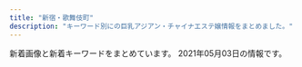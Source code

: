 ```yaml
---
title: "新宿・歌舞伎町"
description: "キーワード別にの巨乳アジアン・チャイナエステ嬢情報をまとめました。"
---
```


新着画像と新着キーワードをまとめています。
2021年05月03日の情報です。

<DmmAffiliateIns />
<KeywordTable
  shops={
    [
    {
        "url": "http://fairy-girl.work/",
        "keywords": {},
        "name": "Fairy Girl",
        "img_links": [
            "http://fairy-girl.work/img/yuki1.jpg",
            "http://fairy-girl.work/img/yuyu1.jpg",
            "http://fairy-girl.work/images/5.jpg",
            "http://fairy-girl.work/images/mobile.jpg",
            "http://fairy-girl.work/img/kana1.jpg",
            "http://fairy-girl.work/images/sys5.jpg",
            "http://fairy-girl.work/images/line.png",
            "http://fairy-girl.work/images/sys4.jpg",
            "http://fairy-girl.work/images/9.jpg",
            "http://fairy-girl.work/img/misa1.jpg",
            "http://fairy-girl.work/images/tr.jpg",
            "http://fairy-girl.work/images/bana0404_4.png",
            "http://fairy-girl.work/img/kiki2.jpg",
            "http://fairy-girl.work/images/3.jpg",
            "http://fairy-girl.work/img/eri2.jpg",
            "http://fairy-girl.work/staff/eri.jpg",
            "http://fairy-girl.work/images/news.jpg",
            "http://fairy-girl.work/images/6.jpg",
            "http://fairy-girl.work/staff/yuki.jpg",
            "http://fairy-girl.work/img/kiki1.jpg",
            "http://fairy-girl.work/images/8.jpg",
            "http://fairy-girl.work/images/11.jpg",
            "http://fairy-girl.work/staff/misa.jpg",
            "http://fairy-girl.work/staff/kana.jpg",
            "http://fairy-girl.work/staff/kiki.jpg",
            "http://fairy-girl.work/images/7.jpg",
            "http://fairy-girl.work/staff/yuyu.jpg",
            "http://fairy-girl.work/img/hitomi1.jpg",
            "http://fairy-girl.work/img/rina1.jpg",
            "http://fairy-girl.work/staff/rina.jpg",
            "http://fairy-girl.work/img/eri1.jpg",
            "http://fairy-girl.work/images/sys1.jpg",
            "http://fairy-girl.work/images/1.jpg",
            "http://fairy-girl.work/images/12.jpg",
            "http://fairy-girl.work/staff/rara.jpg",
            "http://fairy-girl.work/img/rara1.jpg",
            "http://fairy-girl.work/images/interior_t.jpg",
            "http://fairy-girl.work/staff/rika.jpg",
            "http://fairy-girl.work/images/sys3.jpg",
            "http://fairy-girl.work/img/rika1.jpg",
            "http://fairy-girl.work/staff/mari.jpg",
            "http://fairy-girl.work/staff/hitomi.jpg",
            "http://fairy-girl.work/img/mari1.jpg",
            "http://fairy-girl.work/images/int2.jpg",
            "http://fairy-girl.work/images/int1.jpg",
            "http://fairy-girl.work/images/ac2.jpg",
            "http://fairy-girl.work/images/2.jpg",
            "http://fairy-girl.work/images/ac1.jpg",
            "http://fairy-girl.work/images/staff_t.jpg",
            "http://fairy-girl.work/images/sys2.jpg",
            "http://fairy-girl.work/images/10.jpg"
        ],
        "station": "JR\u65b0\u5bbf\u99c5\u897f\u53e3"
    },
    {
        "url": "https://www.hagoromo.tokyo/",
        "station": "JR\u65b0\u5bbf\u99c5\u6771\u53e3\u30fb\u6b4c\u821e\u4f0e\u753a",
        "img_links": [
            "https://static.wixstatic.com/media/1f1430_d26df1a13af049c9a7afeac5e58c5323~mv2.jpg",
            "https://static.wixstatic.com/media/1f1430_d0a7ae614e0b423886aa6d1beca9a87a~mv2.jpg",
            "https://static.wixstatic.com/media/1f1430_f4c9cbbcc36c44f1a8be8eb3138b0b46~mv2.jpg",
            "https://static.wixstatic.com/media/1f1430_5b6db55133674387b978465361d1f5af~mv2.jpg",
            "https://static.wixstatic.com/media/1f1430_e5113a1a86b8410db0438745823a2d2c~mv2.png",
            "https://static.wixstatic.com/media/1f1430_8e7ae52f03b14e31be6ff7b1038f2896~mv2.jpg",
            "https://static.wixstatic.com/media/1f1430_2511e8409a39492bab1eeffd58a5eb1f~mv2.jpg",
            "https://static.wixstatic.com/media/1f1430_04f93cdec45f4c4e8d0fa69dc26b3e38~mv2.jpg",
            "https://static.wixstatic.com/media/1f1430_704c1cfac22b4288a4aaa588c496ab40~mv2.jpg",
            "https://static.wixstatic.com/media/1f1430_d824a82ebc40424facf31978d80b293b~mv2.png",
            "https://static.wixstatic.com/media/1f1430_b6622178bf9c45a68912520b4b2de175~mv2.png",
            "https://static.wixstatic.com/media/1f1430_7ff5719c25b243d18c7fb6db890677f9~mv2.jpg",
            "https://static.wixstatic.com/media/1f1430_890ca68d29e04e7a8c96e4198a653ed3~mv2.jpg",
            "https://static.wixstatic.com/media/1f1430_27c850c6656448c68b705e2a69f8d3e0~mv2.png",
            "https://static.wixstatic.com/media/1f1430_f16ba939f42f47d688a43ba736f9d100~mv2.jpg",
            "https://static.wixstatic.com/media/1f1430_184f66b9eb914c26b47be78d54152284~mv2.jpg",
            "https://static.wixstatic.com/media/1f1430_0ea86bd4429f44fa96f0a1277a1c2d6e~mv2.jpg",
            "https://static.wixstatic.com/media/1f1430_c572ee153c0c46e096e6301fe82e2f11~mv2.jpg",
            "https://static.wixstatic.com/media/1f1430_4ef445c14af547ffb085a4c73252e22c~mv2.jpg",
            "https://static.wixstatic.com/media/1f1430_c48456140f404f1eb9a47dfd01d1d032~mv2.jpg",
            "https://static.wixstatic.com/media/1f1430_4b2c5243bdbe40858057386a16dce231~mv2.png",
            "https://static.wixstatic.com/media/1f1430_e11d2a49cf1a4130a10a3e09053a46fc~mv2.png",
            "https://static.wixstatic.com/media/1f1430_c12fa837f18643e8a167f283f823ecd9~mv2.jpg"
        ],
        "keywords": {},
        "name": "\u7fbd\u8863\uff5e\u306f\u3054\u308d\u3082\uff5e"
    },
    {
        "station": "\u897f\u6b66\u65b0\u5bbf\u99c5\u5317\u53e3",
        "keywords": {
            "88": 4,
            "C": 2,
            "89": 1,
            "86": 3,
            "F": 1,
            "D": 8,
            "87": 2,
            "90": 1
        },
        "url": "http://clear-es.net/",
        "name": "CLEAR-\u30af\u30ea\u30a2-",
        "img_links": [
            "http://clear-es.net/yamituki-n/uploads/images/juri01s.jpg",
            "http://clear-es.net/uploads/0141717ce8be90c90f41c0c8eb5c92fe.jpg",
            "http://clear-es.net/uploads/a62d7f24a5b9a4fd5aeef678eb24ef4b.jpg",
            "http://clear-es.net/uploads/09bdd5637edec4bfa3d47a7e9874640b.jpg",
            "http://clear-es.net/uploads/f426bd85a8f6a9eac87e55b2d44c4bd5.jpg",
            "http://clear-es.net/images/index_19.jpg",
            "http://clear-es.net/images/index_09.jpg",
            "http://clear-es.net/images/index_26.jpg",
            "http://clear-es.net/yamituki-n/uploads/images/rena01.jpg",
            "http://clear-es.net/images/girls_11.jpg",
            "http://clear-es.net/images/index_02.jpg",
            "http://clear-es.net/images/girls_03.jpg",
            "http://clear-es.net/yamituki-n/uploads/images/mika03s.jpg",
            "http://clear-es.net/images/index_24.jpg",
            "http://clear-es.net/images/index_06.jpg",
            "http://clear-es.net/images/index_23.jpg",
            "http://clear-es.net/yamituki-n/uploads/images/satomi2.jpg",
            "http://clear-es.net/images/index_15.jpg",
            "http://clear-es.net/uploads/cec0ed392fe00d8e3ff867c0625809e6.jpg",
            "http://clear-es.net/images/index_18.jpg",
            "http://clear-es.net/images/index_03.jpg",
            "http://clear-es.net/images/index_21.jpg",
            "http://clear-es.net/images/index_28_01.jpg",
            "http://clear-es.net/images/index_13.jpg",
            "http://clear-es.net/images/index_28.jpg",
            "http://clear-es.net/images/index_07.jpg",
            "http://clear-es.net/yamituki-n/uploads/images/yui01.jpg",
            "http://clear-es.net/images/girls_13.jpg",
            "http://clear-es.net/images/index_17.jpg",
            "http://clear-es.net/uploads/c8a6186524d872100cc89c100d1f3728.jpg",
            "http://clear-es.net/uploads/f73e8f67358edf8e94cf35d345a7af08.jpg",
            "http://clear-es.net/images/gallery_11.jpg",
            "http://clear-es.net/my_work/images/pic1.png",
            "http://clear-es.net/yamituki-n/uploads/images/mmexport1576417470781.jpg",
            "http://clear-es.net/uploads/22c8968348a9acc2dfc9ab0aecb09c27.jpg",
            "http://clear-es.net/images/index_10.jpg",
            "http://clear-es.net/images/index_11.jpg",
            "http://clear-es.net/uploads/2aa97908694153fb149943f0b8445352.jpg",
            "http://clear-es.net/images/index_27.jpg",
            "http://clear-es.net/images/index_20.jpg",
            "http://clear-es.net/yamituki-n/uploads/images/rika55ss.jpg",
            "http://clear-es.net/images/index_05.jpg",
            "http://clear-es.net/yamituki-n/uploads/images/satomi21.jpg",
            "http://clear-es.net/uploads/97eb17743f96fd7f0551aab0bedd5e6f.jpg",
            "http://clear-es.net/uploads/c1f6d0346f5cb109ac62c21a58c7deff.jpg",
            "http://clear-es.net/images/index_14.jpg",
            "http://clear-es.net/yamituki-n/uploads/images/emi3.jpg",
            "http://clear-es.net/images/service_11.jpg",
            "http://clear-es.net/images/koko_1.jpg",
            "http://clear-es.net/images/index_04.jpg",
            "http://clear-es.net/uploads/10299154955d10c3b815a5638a35a934.jpg",
            "http://clear-es.net/images/index_12.jpg",
            "http://clear-es.net/images/index_08.jpg",
            "http://clear-es.net/images/index_01.jpg",
            "http://clear-es.net/yamituki-n/uploads/images/rena02.jpg",
            "http://clear-es.net/images/index_25.jpg"
        ]
    },
    {
        "keywords": {
            "C": 8,
            "85": 4,
            "E": 8,
            "86": 4,
            "87": 8
        },
        "img_links": [
            "http://sakura-relax.net/images/cg04.jpg",
            "http://sakura-relax.net/images/cg06.jpg",
            "http://sakura-relax.net/images/qrc.png",
            "http://sakura-relax.net/images/top-img02.png",
            "http://sakura-relax.net/images/top-img01.png",
            "http://sakura-relax.net/link/menlog.jpg",
            "http://sakura-relax.net/images/cg07.jpg",
            "http://sakura-relax.net/images/cg03.jpg",
            "http://sakura-relax.net/images/tel.png",
            "http://sakura-relax.net/images/kan.jpg"
        ],
        "name": "\u697d\u697d-\u30e9\u30af\u30e9\u30af-",
        "url": "http://sakura-relax.net/",
        "station": "\u65b0\u5bbf\u4e09\u4e01\u76ee\u99c5E1\u51fa\u53e3"
    },
    {
        "img_links": [
            "http://fairy.este88.com/images/koyuki1.jpg",
            "http://fairy.este88.com/images/r02.jpg",
            "http://fairy.este88.com/images/r01.jpg",
            "http://fairy.este88.com/img/kixyoko1.jpg",
            "http://fairy.este88.com/gals/sayuri1.jpg",
            "http://fairy.este88.com/gals/risa1.jpg",
            "http://fairy.este88.com/img/mika1.jpg",
            "http://fairy.este88.com/images/r04.jpg",
            "http://fairy.este88.com/images/momo1.jpg",
            "http://fairy.este88.com/images/kixyoko1.jpg",
            "http://fairy.este88.com/gals/koko1.jpg",
            "http://fairy.este88.com/gals/nnana1.jpg",
            "http://fairy.este88.com/img/kaori1.jpg",
            "http://fairy.este88.com/img/koyuki1.jpg",
            "http://fairy.este88.com/images/ph1.jpg",
            "http://fairy.este88.com/images/kaori1.jpg",
            "http://fairy.este88.com/images/mika1.jpg",
            "http://fairy.este88.com/img/momo1.jpg"
        ],
        "station": "\u897f\u6b66\u65b0\u5bbf\u99c5\u5317\u53e3",
        "name": "fairy\u30d5\u30a7\u30a2\u30ea\u30fc",
        "keywords": {},
        "url": "http://fairy.este88.com/"
    },
    {
        "keywords": {},
        "img_links": [],
        "url": "https://gokujo.iest.info/",
        "station": "JR\u65b0\u5bbf\u99c5",
        "name": "\u65b0\u5bbf\u6975\u4e0a\u30e1\u30f3\u30ba\u30a8\u30b9\u30c6"
    },
    {
        "name": "RELAIR \uff5e\u30ea\u30ec\u30a2\uff5e",
        "url": "http://in-esthe.com/relair/",
        "keywords": {
            "C": 8
        },
        "img_links": [
            "http://in-esthe.com/relair/img/head.png",
            "http://in-esthe.com/relair/img/p-2.jpg",
            "http://in-esthe.com/relair/img/fla.png",
            "http://in-esthe.com/relair/img/p-1-1.jpg",
            "http://in-esthe.com/relair/img/english-t6.png",
            "http://in-esthe.com/relair/img/p-7.jpg",
            "http://in-esthe.com/relair/img/tel.png",
            "http://in-esthe.com/relair/img/english-t3.png",
            "http://in-esthe.com/relair/img/p-0.jpg",
            "http://in-esthe.com/relair/img/english-t2.png",
            "http://in-esthe.com/relair/img/p-1.jpg",
            "http://in-esthe.com/relair/img/p-3-1.jpg",
            "http://in-esthe.com/relair/img/english-t4.png",
            "http://in-esthe.com/relair/img/fla1.png",
            "http://in-esthe.com/relair/img/t-1.png",
            "http://in-esthe.com/relair/img/p-3.jpg",
            "http://in-esthe.com/relair/img/card-english.png",
            "http://in-esthe.com/relair/img/english-t1.png",
            "http://in-esthe.com/relair/img/p-9.jpg",
            "http://in-esthe.com/relair/img/t-2.png",
            "http://in-esthe.com/relair/img/newstback.png",
            "http://in-esthe.com/relair/img/t-3.png",
            "http://in-esthe.com/relair/img/fla2.png",
            "http://in-esthe.com/relair/img/english-t5.png",
            "http://in-esthe.com/relair/img/botton.png",
            "http://in-esthe.com/relair/img/re.png",
            "http://in-esthe.com/relair/img/twitter.png",
            "http://in-esthe.com/relair/img/s-1.jpg",
            "http://in-esthe.com/relair/img/kanban4.jpg",
            "http://in-esthe.com/relair/img/p-8.jpg"
        ],
        "station": "\u65b0\u5bbf\u897f\u53e3\u99c5D5\u51fa\u53e3"
    },
    {
        "station": "JR\u65b0\u5bbf\u99c5\u5357\u53e3",
        "keywords": {
            "C": 20,
            "D": 8,
            "83": 8,
            "85": 8
        },
        "img_links": [
            "https://lailai.tyo.cm/photos/sites/58/2021/04/2021040805111369.jpg",
            "https://lailai.tyo.cm/photos/sites/58/2021/04/2021040805111148.jpg",
            "https://lailai.tyo.cm/images/sp_top.jpg",
            "https://lailai.tyo.cm/photos/sites/58/2021/04/2021040805110930.jpg",
            "https://lailai.tyo.cm/photos/sites/58/2021/04/2021040805111044.jpg"
        ],
        "name": "\u3089\u3044\u3089\u3044",
        "url": "https://lailai.tyo.cm/"
    },
    {
        "img_links": [
            "http://aes-aroma.com/img/ttl_mobile.png",
            "http://aes-aroma.com/staff/koko/01.jpg",
            "http://aes-aroma.com/staff/kaori/01.jpg",
            "http://aes-aroma.com/staff/miki/01.jpg",
            "http://aes-aroma.com/staff/yoko/02.jpg",
            "http://aes-aroma.com/img/ttl_rec.png",
            "http://aes-aroma.com/staff/megumi/01.jpg",
            "http://aes-aroma.com/staff/nana/01.jpg",
            "http://aes-aroma.com/staff/yoko/01.jpg",
            "http://aes-aroma.com/i/files/homeimg.jpg",
            "http://aes-aroma.com/staff/yuri/01.jpg",
            "http://aes-aroma.com/img/ttl_pickup.png",
            "http://aes-aroma.com/img/ttl_tnew.png",
            "http://aes-aroma.com/pic/head.png",
            "http://aes-aroma.com/img/ttl_staff.png",
            "http://aes-aroma.com/staff/ai/01.jpg",
            "http://aes-aroma.com/staff/mimi/01.jpg"
        ],
        "station": "JR\u65b0\u5bbf\u99c5\u5357\u53e3",
        "keywords": {
            "C": 18
        },
        "name": "\u7652\u3057\u306e\u5bbf",
        "url": "http://aes-aroma.com/"
    },
    {
        "img_links": [
            "https://mens-esthe.xyz/images/clear.png",
            "https://mens-esthe.xyz/room/room-l8.jpg",
            "https://mens-esthe.xyz/room/room-l6.jpg",
            "https://mens-esthe.xyz/staff/kana-l1.jpg",
            "https://mens-esthe.xyz/footer/footer-line.png",
            "https://mens-esthe.xyz/staff/yuuka-s1.jpg",
            "https://mens-esthe.xyz/staff/moe-s1.jpg",
            "https://mens-esthe.xyz/images/esthe1.jpg",
            "https://mens-esthe.xyz/staff/eri-s2.jpg",
            "https://mens-esthe.xyz/icon/twitter.png",
            "https://mens-esthe.xyz/room/room-l7.jpg",
            "https://mens-esthe.xyz/footer/footer-tel.png",
            "https://mens-esthe.xyz/images/esthe4.jpg",
            "https://mens-esthe.xyz/room/room-l1.jpg",
            "https://mens-esthe.xyz/icon/yelp.png",
            "https://mens-esthe.xyz/icon/line.png",
            "https://mens-esthe.xyz/room/room-l5.jpg",
            "https://mens-esthe.xyz/images/qrcode.png",
            "https://mens-esthe.xyz/images/header3.png",
            "https://mens-esthe.xyz/staff/eri-l1.jpg",
            "https://mens-esthe.xyz/staff/kana-l2.jpg",
            "https://mens-esthe.xyz/staff/yuuka-s2.jpg",
            "https://mens-esthe.xyz/images/main-sp.jpg",
            "https://mens-esthe.xyz/staff/moe-l1.jpg",
            "https://mens-esthe.xyz/images/main1.jpg",
            "https://mens-esthe.xyz/staff/yuuka-l2.jpg",
            "https://mens-esthe.xyz/room/room-l2.jpg",
            "https://mens-esthe.xyz/room/room-l3.jpg",
            "https://mens-esthe.xyz/staff/kana-s2.jpg",
            "https://mens-esthe.xyz/icon/facebook.png",
            "https://mens-esthe.xyz/staff/eri-l2.jpg",
            "https://mens-esthe.xyz/images/esthe2.jpg",
            "https://mens-esthe.xyz/room/room-l4.jpg",
            "https://mens-esthe.xyz/staff/kana-s1.jpg",
            "https://mens-esthe.xyz/footer/footer-staff.png",
            "https://mens-esthe.xyz/staff/yuuka-l1.jpg",
            "https://mens-esthe.xyz/images/esthe3.jpg",
            "https://mens-esthe.xyz/staff/eri-s1.jpg"
        ],
        "url": "https://mens-esthe.xyz/",
        "name": "\u30b8\u30e5\u30ea\u30a2\u30f3",
        "station": "JR\u65b0\u5bbf\u99c5\u6771\u5357\u53e3",
        "keywords": {
            "84": 5,
            "95": 5,
            "D": 10,
            "86": 10,
            "F": 5
        }
    },
    {
        "name": "KOYUKI",
        "url": "http://hi-msg.com/koyuki/",
        "keywords": {
            "C": 8
        },
        "img_links": [
            "http://hi-msg.com/koyuki/img/kanban4s.jpg",
            "http://hi-msg.com/koyuki/img/kanban4.jpg",
            "http://hi-msg.com/koyuki/img/english-t2.png",
            "http://hi-msg.com/koyuki/img/p-7-1.jpg",
            "http://hi-msg.com/koyuki/img/p-2.jpg",
            "http://hi-msg.com/koyuki/img/newstback.png",
            "http://hi-msg.com/koyuki/img/p-2-1.jpg",
            "http://hi-msg.com/koyuki/img/p-5.jpg",
            "http://hi-msg.com/koyuki/img/t-1.png",
            "http://hi-msg.com/koyuki/img/english-t5.png",
            "http://hi-msg.com/koyuki/img/english-t1.png",
            "http://hi-msg.com/koyuki/img/head.png",
            "http://hi-msg.com/koyuki/img/t-2.png",
            "http://hi-msg.com/koyuki/img/p-3-1.jpg",
            "http://hi-msg.com/koyuki/img/p-3.jpg",
            "http://hi-msg.com/koyuki/img/english-t4.png",
            "http://hi-msg.com/koyuki/img/p-11.jpg",
            "http://hi-msg.com/koyuki/img/p-4-1.jpg",
            "http://hi-msg.com/koyuki/img/tel.png",
            "http://hi-msg.com/koyuki/img/english-t3.png",
            "http://hi-msg.com/koyuki/img/re.png",
            "http://hi-msg.com/koyuki/img/p-6-1.jpg",
            "http://hi-msg.com/koyuki/img/p-8.jpg",
            "http://hi-msg.com/koyuki/img/p-0.jpg",
            "http://hi-msg.com/koyuki/img/p-4.jpg",
            "http://hi-msg.com/koyuki/img/p-6.jpg",
            "http://hi-msg.com/koyuki/img/t-3.png",
            "http://hi-msg.com/koyuki/img/card-english.png",
            "http://hi-msg.com/koyuki/img/p-10.jpg",
            "http://hi-msg.com/koyuki/img/p-1.jpg",
            "http://hi-msg.com/koyuki/img/botton.png",
            "http://hi-msg.com/koyuki/img/p-7.jpg",
            "http://hi-msg.com/koyuki/img/card.png",
            "http://hi-msg.com/koyuki/img/tit.png",
            "http://hi-msg.com/koyuki/img/p-9.jpg",
            "http://hi-msg.com/koyuki/img/p-8-1.jpg",
            "http://hi-msg.com/koyuki/img/english-t6.png"
        ],
        "station": "JR\u65b0\u5bbf\u99c5\u6771\u53e3"
    },
    {
        "keywords": {
            "D": 4,
            "E": 8,
            "86": 14,
            "87": 2
        },
        "url": "http://sweety-est.tokyo/",
        "img_links": [
            "http://sweety-est.tokyo/images/r6.jpg",
            "http://sweety-est.tokyo/images/a4.jpg",
            "http://sweety-est.tokyo/images/cg011.jpg",
            "http://sweety-est.tokyo/images/a2.jpg",
            "http://sweety-est.tokyo/link/menlog.jpg",
            "http://sweety-est.tokyo/images/cg08.jpg",
            "http://sweety-est.tokyo/images/tit-sub4.jpg",
            "http://sweety-est.tokyo/images/slider-img001.jpg",
            "http://sweety-est.tokyo/images/a6.jpg",
            "http://sweety-est.tokyo/images/qr.jpg",
            "http://sweety-est.tokyo/images/a5.jpg",
            "http://sweety-est.tokyo/images/cg04.jpg",
            "http://sweety-est.tokyo/images/r1.jpg",
            "http://sweety-est.tokyo/images/slider-img002.jpg",
            "http://sweety-est.tokyo/images/tit-sub1.jpg",
            "http://sweety-est.tokyo/images/a3.jpg",
            "http://sweety-est.tokyo/images/a7.jpg",
            "http://sweety-est.tokyo/images/tit-sub6.jpg",
            "http://sweety-est.tokyo/images/slider-img003.jpg",
            "http://sweety-est.tokyo/images/a8.jpg",
            "http://sweety-est.tokyo/images/a1.jpg",
            "http://sweety-est.tokyo/images/tit-sub5.jpg",
            "http://sweety-est.tokyo/images/kan1.jpg",
            "http://sweety-est.tokyo/images/r2.jpg",
            "http://sweety-est.tokyo/images/r4.jpg",
            "http://sweety-est.tokyo/images/b-tel.png",
            "http://sweety-est.tokyo/images/cg07.jpg",
            "http://sweety-est.tokyo/images/cg05.jpg",
            "http://sweety-est.tokyo/images/tit-sub2.jpg",
            "http://sweety-est.tokyo/images/tit-sub3.jpg",
            "http://sweety-est.tokyo/images/b-online.png",
            "http://sweety-est.tokyo/images/kan.jpg",
            "http://sweety-est.tokyo/images/sys.jpg",
            "http://sweety-est.tokyo/images/cg03.jpg",
            "http://sweety-est.tokyo/images/cg01.jpg",
            "http://sweety-est.tokyo/images/m2.jpg",
            "http://sweety-est.tokyo/images/r3.jpg",
            "http://sweety-est.tokyo/images/m3.jpg",
            "http://sweety-est.tokyo/images/cg06.jpg",
            "http://sweety-est.tokyo/images/cg02.jpg",
            "http://sweety-est.tokyo/images/r5.jpg",
            "http://sweety-est.tokyo/images/m4.jpg",
            "http://sweety-est.tokyo/images/m1.jpg"
        ],
        "name": "sweet-\u30b9\u30a6\u30a3\u30fc\u30c8-",
        "station": "JR\u65b0\u5bbf\u99c5\u897f\u53e3"
    },
    {
        "img_links": [
            "http://yurali.oks.bz/images/room2.jpg",
            "http://yurali.oks.bz/images/top.jpg",
            "http://yurali.oks.bz/images/content.jpg",
            "http://yurali.oks.bz/images/s4.jpg",
            "http://yurali.oks.bz/images/right.jpg",
            "http://yurali.oks.bz/images/room4.jpg",
            "http://yurali.oks.bz/images/kanban.jpg",
            "http://yurali.oks.bz/images/acc2.jpg",
            "http://yurali.oks.bz/photos/sites/48/2020/06/2020063002493351.jpg",
            "http://yurali.oks.bz/images/room3.jpg",
            "http://yurali.oks.bz/images/acc4.jpg",
            "http://yurali.oks.bz/photos/sites/48/2021/03/2021033110254811.jpg",
            "http://yurali.oks.bz/photos/sites/48/2020/09/2020090809341126.jpg",
            "http://yurali.oks.bz/images/s1.jpg",
            "http://yurali.oks.bz/photos/sites/48/2020/09/2020090809340917.jpg",
            "http://yurali.oks.bz/images/s2.jpg",
            "http://yurali.oks.bz/photos/sites/48/2020/09/2020090809341490.jpg",
            "http://yurali.oks.bz/images/s3.jpg",
            "http://yurali.oks.bz/images/acc1.jpg",
            "http://yurali.oks.bz/images/line.jpg",
            "http://yurali.oks.bz/images/s_new.png",
            "http://yurali.oks.bz/images/room1.jpg",
            "http://yurali.oks.bz/images/mobile.jpg",
            "http://yurali.oks.bz/photos/sites/48/2021/03/2021033110254887.jpg",
            "http://yurali.oks.bz/images/acc3.jpg"
        ],
        "url": "http://yurali.oks.bz/",
        "keywords": {
            "85": 14,
            "86": 14,
            "D": 28,
            "87": 14,
            "E": 14
        },
        "station": "JR\u65b0\u5bbf\u99c5\u897f\u53e3",
        "name": "\u6c17\u697d"
    },
    {
        "url": "http://aroma-massage.red/",
        "img_links": [
            "http://aroma-massage.red/images/fbb.jpg",
            "http://aroma-massage.red/images/creditcard.jpg",
            "http://aroma-massage.red/images/nft.jpg",
            "http://aroma-massage.red/images/fbt.jpg",
            "http://aroma-massage.red/images/card.jpg",
            "http://aroma-massage.red/images/option.jpg",
            "http://aroma-massage.red/images/cg5.jpg",
            "http://aroma-massage.red/images/tm.png",
            "http://aroma-massage.red/images/sta4.jpg",
            "http://aroma-massage.red/images/sysl.jpg",
            "http://aroma-massage.red/images/sta1.jpg",
            "http://aroma-massage.red/images/sta2.jpg",
            "http://aroma-massage.red/images/sta6.jpg",
            "http://aroma-massage.red/images/cg3.jpg",
            "http://aroma-massage.red/images/sta3.jpg",
            "http://aroma-massage.red/images/kan.jpg",
            "http://aroma-massage.red/images/qr.jpg",
            "http://aroma-massage.red/images/acb.jpg",
            "http://aroma-massage.red/images/cg1.jpg",
            "http://aroma-massage.red/images/int.jpg",
            "http://aroma-massage.red/images/stal.jpg",
            "http://aroma-massage.red/images/sta5.jpg",
            "http://aroma-massage.red/images/cg6.jpg",
            "http://aroma-massage.red/images/cg4.jpg",
            "http://aroma-massage.red/images/cg2.jpg",
            "http://aroma-massage.red/images/toph.png"
        ],
        "station": "JR\u65b0\u5bbf\u99c5\u6771\u53e3",
        "keywords": {
            "D": 20,
            "E": 10
        },
        "name": "\u30c6\u30bb\u30e9-Tethera-"
    },
    {
        "img_links": [
            "http://relaxia.work/images/info1.jpg",
            "http://relaxia.work/images/link_nav03.jpg",
            "http://relaxia.work/images/link_nav01.jpg",
            "http://relaxia.work/images/ico01.png",
            "http://relaxia.work/img/yuki1.jpg",
            "http://relaxia.work/images/link_nav02.jpg",
            "http://relaxia.work/images/top.png",
            "http://relaxia.work/images/link_nav05.jpg",
            "http://relaxia.work/images/side_mobile.jpg",
            "http://relaxia.work/img/haru1.jpg",
            "http://relaxia.work/images/side_tel.jpg",
            "http://relaxia.work/images/side_link.jpg",
            "http://relaxia.work/images/link_nav06.jpg",
            "http://relaxia.work/img/sizuka1.jpg",
            "http://relaxia.work/images/info3.jpg",
            "http://relaxia.work/images/note.jpg",
            "http://relaxia.work/images/info2.jpg",
            "http://relaxia.work/images/sp_top.jpg",
            "http://relaxia.work/images/top_slider01.jpg",
            "http://relaxia.work/images/link_nav04.jpg"
        ],
        "name": "\u30ea\u30e9\u30af\u30b7\u30a2\u30fc",
        "keywords": {},
        "station": "JR\u65b0\u5bbf\u99c5\u6771\u53e3",
        "url": "http://relaxia.work/"
    },
    {
        "keywords": {
            "D": 3,
            "86": 2
        },
        "img_links": [
            "http://ciretva.xyz/picture/face_bj1.png",
            "http://ciretva.xyz/picture/top.jpg",
            "http://ciretva.xyz/uploads/210329/1-2103291H0421R.jpg",
            "http://ciretva.xyz/picture/pick.jpg",
            "http://ciretva.xyz/uploads/201021/1-201021155T02L.jpg",
            "http://ciretva.xyz/uploads/201021/1-201021155932238.jpg",
            "http://ciretva.xyz/picture/face.jpg",
            "http://ciretva.xyz/picture/room3.jpg",
            "http://ciretva.xyz/uploads/210329/1-2103291H049191.jpg",
            "http://ciretva.xyz/uploads/201021/1-201021155925315.jpg",
            "http://ciretva.xyz/picture/room4.jpg",
            "http://ciretva.xyz/picture/s_staff.png",
            "http://ciretva.xyz/picture/news.jpg",
            "http://ciretva.xyz/picture/room2.jpg",
            "http://ciretva.xyz/picture/room1.jpg",
            "http://ciretva.xyz/uploads/201021/1-201021155T9631.jpg"
        ],
        "name": "\u4f73\u7e01 \uff5e\u304b\u3048\u3093\uff5e",
        "station": "\u897f\u6b66\u65b0\u5bbf\u99c5\u5317\u53e3",
        "url": "http://ciretva.xyz/"
    },
    {
        "keywords": {},
        "name": "\u30d4\u30e5\u30a2\u30ea\u30be\u30fc\u30c8II",
        "img_links": [],
        "station": "JR\u65b0\u5bbf\u99c5\u6771\u53e3",
        "url": "http://pure-resort.tyo.cm/"
    },
    {
        "station": "JR\u65b0\u5bbf\u99c5\u6771\u53e3",
        "img_links": [
            "https://shinjuku-mensesthe.com/staff/yuki-l1.jpg",
            "https://shinjuku-mensesthe.com/massage/2020/07/31/covit19.jpg",
            "https://shinjuku-mensesthe.com/link/mens-esthe.png",
            "https://shinjuku-mensesthe.com/button/staff.png",
            "https://shinjuku-mensesthe.com/staff/kana-s1.jpg",
            "https://shinjuku-mensesthe.com/images/main-small.jpg",
            "https://shinjuku-mensesthe.com/icon/twitter.png",
            "https://shinjuku-mensesthe.com/staff/arisa-s1.jpg",
            "https://shinjuku-mensesthe.com/room/room-l4.jpg",
            "https://shinjuku-mensesthe.com/icon/line.png",
            "https://shinjuku-mensesthe.com/massage/2020/10/21/risa-s1.jpg",
            "https://scdn.line-apps.com/n/line_add_friends/btn/ja.png",
            "https://shinjuku-mensesthe.com/images/top1.jpg",
            "https://shinjuku-mensesthe.com/2020/01/23/sakura-s1.jpg",
            "https://shinjuku-mensesthe.com/staff/hana-l1.jpg",
            "https://shinjuku-mensesthe.com/images/main-sp.jpg",
            "https://shinjuku-mensesthe.com/staff/shiori-s1.jpg",
            "https://shinjuku-mensesthe.com/staff/yuki-s1.jpg",
            "https://shinjuku-mensesthe.com/massage/2020/10/05/yuki-s1.jpg",
            "https://shinjuku-mensesthe.com/images/top2.jpg",
            "https://shinjuku-mensesthe.com/menu/home.png",
            "https://shinjuku-mensesthe.com/images/footer-l.png",
            "https://shinjuku-mensesthe.com/2019/12/15/sayuri-s2.jpg",
            "https://shinjuku-mensesthe.com/images/qrcode.png",
            "https://shinjuku-mensesthe.com/massage/2020/09/14/hana-s1.jpg",
            "https://shinjuku-mensesthe.com/staff/seira-l1.jpg",
            "https://shinjuku-mensesthe.com/staff/hana-s1.jpg",
            "https://shinjuku-mensesthe.com/staff/kana-l1.jpg",
            "https://shinjuku-mensesthe.com/room/room-l3.jpg",
            "https://shinjuku-mensesthe.com/menu/blog.png",
            "https://shinjuku-mensesthe.com/icon/facebook.png",
            "https://shinjuku-mensesthe.com/room/room-l2.jpg",
            "https://shinjuku-mensesthe.com/images/flower.png",
            "https://shinjuku-mensesthe.com/icon/yelp.png",
            "https://shinjuku-mensesthe.com/staff/seira-s1.jpg",
            "https://shinjuku-mensesthe.com/images/clear.png",
            "https://shinjuku-mensesthe.com/massage/2020/08/16/riri-s1.jpg",
            "https://shinjuku-mensesthe.com/images/camp.png",
            "https://shinjuku-mensesthe.com/images/footer-r.png",
            "https://shinjuku-mensesthe.com/menu/info.png",
            "https://shinjuku-mensesthe.com/button/blog.png",
            "https://shinjuku-mensesthe.com/images/header3.png",
            "https://shinjuku-mensesthe.com/menu/staff.png",
            "https://shinjuku-mensesthe.com/images/top3.jpg",
            "https://shinjuku-mensesthe.com/2020/01/23/miki-s1.jpg",
            "https://shinjuku-mensesthe.com/images/main-top.jpg",
            "https://shinjuku-mensesthe.com/room/room-l1.jpg",
            "https://shinjuku-mensesthe.com/massage/2020/07/31/ai-s2.jpg",
            "https://shinjuku-mensesthe.com/staff/arisa-l1.jpg",
            "https://shinjuku-mensesthe.com/massage/2021/03/27/blog.jpg",
            "https://shinjuku-mensesthe.com/button/home.png"
        ],
        "url": "https://shinjuku-mensesthe.com/",
        "keywords": {
            "F": 1
        },
        "name": "\u5915\u9727 \u3086\u3046\u304e\u308a"
    },
    {
        "url": "http://www.night.ne.jp/tokyo/gyoen/",
        "img_links": [
            "http://www.night.ne.jp/nightnet/img/14.jpg",
            "http://www.night.ne.jp/tokyo/gyoen/img/qr_code.jpg",
            "http://www.night.ne.jp/nightnet/img/17.jpg",
            "http://www.night.ne.jp/tokyo/gyoen/img/index_view.jpg",
            "http://www.night.ne.jp/tokyo/gyoen/img/skill_3.jpg",
            "http://www.night.ne.jp/nightnet/img/3.jpg",
            "http://www.night.ne.jp/_format/W/img/whats_view.jpg",
            "http://www.night.ne.jp/tokyo/gyoen/img/index.jpg",
            "http://www.night.ne.jp/tokyo/gyoen/img/index_skill.jpg",
            "http://www.night.ne.jp/_format/W/img/whats_news.jpg",
            "http://www.night.ne.jp/nightnet/img/5.jpg",
            "http://www.night.ne.jp/tokyo/gyoen/img/index_top.jpg",
            "http://www.night.ne.jp/_format/W/img/whats_skill.jpg",
            "http://www.night.ne.jp/nightnet/img/11.jpg",
            "http://www.night.ne.jp/nightnet/img/9.jpg",
            "http://www.night.ne.jp/nightnet/img/13.jpg",
            "http://www.night.ne.jp/nightnet/img/10.jpg",
            "http://www.night.ne.jp/tokyo/gyoen/img/skill_2.jpg",
            "http://www.night.ne.jp/tokyo/gyoen/img/view_3.jpg",
            "http://www.night.ne.jp/tokyo/gyoen/img/view_1.jpg",
            "http://www.night.ne.jp/nightnet/img/8.jpg",
            "http://www.night.ne.jp/tokyo/gyoen/img/view_2.jpg",
            "http://www.night.ne.jp/nightnet/img/1.jpg",
            "http://www.night.ne.jp/nightnet/img/6.jpg",
            "http://www.night.ne.jp/_format/W/img/index_enter_1.jpg",
            "http://www.night.ne.jp/tokyo/gyoen/img/skill_1.jpg",
            "http://www.night.ne.jp/nightnet/img/2.jpg",
            "http://www.night.ne.jp/nightnet/img/4.jpg",
            "http://www.night.ne.jp/tokyo/gyoen/img/view_4.jpg",
            "http://www.night.ne.jp/nightnet/img/15.jpg",
            "http://www.night.ne.jp/nightnet/img/12a.jpg",
            "http://www.night.ne.jp/nightnet/img/7.jpg",
            "http://www.night.ne.jp/nightnet/img/16.jpg"
        ],
        "name": "\u5fa1\u82d1 -\u304e\u3087\u3048\u3093-",
        "keywords": {},
        "station": "\u65b0\u5bbf\u5fa1\u82d1\u524d\u99c53\u756a\u51fa\u53e3"
    },
    {
        "keywords": {
            "C": 2
        },
        "station": "JR\u65b0\u5bbf\u99c5\u6771\u53e3",
        "name": "\u30af\u30ea\u30b9\u30bf\u30eb",
        "url": "http://crystal-est.net/",
        "img_links": [
            "http://crystal-est.net/uploads/crystal/2017/03/subvisual_enquete1.png",
            "http://crystal-est.net/uploads/crystal/2017/03/subvisual_magazine1.png",
            "http://crystal-est.net/uploads/crystal/2017/03/subvisual_reserve.png",
            "http://crystal-est.net/uploads/crystal/images/p01.png",
            "http://crystal-est.net/uploads/crystal/2017/03/btn_top_02.png",
            "http://crystal-est.net/uploads/crystal/2017/03/btn_top_03.png",
            "http://crystal-est.net/uploads/crystal/images/subvisual_staff.png",
            "http://ruby-es.com/uploads/rubyes/2017/02/img_info_03.png",
            "http://crystal-est.net/uploads/crystal/2018/07/wechatimg31.jpeg",
            "http://crystal-est.net/uploads/crystal/2017/03/icon_flower.png",
            "http://crystal-est.net/uploads/crystal/2017/03/btn_top_01.png",
            "http://crystal-est.net/uploads/crystal/2017/04/line2.png",
            "http://crystal-est.net/uploads/crystal/2020/11/tel.jpg",
            "http://crystal-est.net/uploads/crystal/images/xing.png",
            "http://crystal-est.net/uploads/crystal/2020/12/img_6830.jpg",
            "http://crystal-est.net/uploads/crystal/2017/03/bnr_side_052.png",
            "http://crystal-est.net/uploads/crystal/2017/02/wifi.jpg",
            "http://ruby-es.com/uploads/rubyes/2017/02/img_info_01.png",
            "http://crystal-est.net/uploads/crystal/2017/03/bnr_side_042.png",
            "http://crystal-est.net/uploads/crystal/images/icon_flower.png",
            "http://crystal-est.net/uploads/crystal/2017/03/subvisual_link.png",
            "http://crystal-est.net/uploads/crystal/2017/03/subvisual_info.png",
            "http://crystal-est.net/uploads/crystal/2017/03/subvisual_contact.png",
            "http://crystal-est.net/uploads/crystal/2018/05/mayu1.jpeg",
            "http://ruby-es.com/uploads/rubyes/2017/02/img_info_05.png",
            "http://crystal-est.net/uploads/crystal/2018/05/webwxgetmsgimg.jpeg",
            "http://crystal-est.net/uploads/crystal/images/no-photo.jpg",
            "http://crystal-est.net/uploads/crystal/2017/02/ameba.jpg",
            "http://ruby-es.com/uploads/rubyes/2017/02/img_info_02.png",
            "http://crystal-est.net/uploads/crystal/2017/03/bnr_side_032.png",
            "http://ruby-es.com/uploads/rubyes/2017/02/img_info_04.png",
            "http://crystal-est.net/uploads/crystal/2017/04/leftmovie.png",
            "http://crystal-est.net/uploads/crystal/2017/03/ruby6.png",
            "http://crystal-est.net/uploads/crystal/2018/07/wechatimg30.jpeg",
            "http://crystal-est.net/uploads/crystal/2018/07/wechatimg26.jpeg",
            "http://crystal-est.net/uploads/crystal/2017/04/bnr_side_01.png",
            "http://crystal-est.net/uploads/crystal/2018/08/wechatimg51.jpeg",
            "http://crystal-est.net/uploads/crystal/2017/04/web.png",
            "http://crystal-est.net/uploads/crystal/2020/12/img_6902.jpg",
            "http://crystal-est.net/uploads/crystal/2018/08/wechatimg49.jpeg",
            "http://ruby-es.com/uploads/rubyes/2017/02/img_info_06.png",
            "http://crystal-est.net/uploads/crystal/2017/03/subvisual_qa.png",
            "http://crystal-est.net/uploads/crystal/2017/03/treatment2.png",
            "http://crystal-est.net/uploads/crystal/2017/03/bnr_side_credit1.png",
            "http://crystal-est.net/uploads/crystal/2018/07/wechatimg125.jpeg"
        ]
    },
    {
        "name": "\u7652 \u3086\u3046",
        "keywords": {},
        "img_links": [
            "http://www.yu-yu.work/images/sys3.jpg",
            "http://www.yu-yu.work/images/line.png",
            "http://www.yu-yu.work/images/5.jpg",
            "http://www.yu-yu.work/staff/misaki.jpg",
            "http://www.yu-yu.work/img/rin1.jpg",
            "http://www.yu-yu.work/images/2.jpg",
            "http://www.yu-yu.work/images/4.jpg",
            "http://www.yu-yu.work/images/sys2.jpg",
            "http://www.yu-yu.work/images/info.jpg",
            "http://www.yu-yu.work/images/sys1.jpg",
            "http://www.yu-yu.work/images/int1.png",
            "http://www.yu-yu.work/images/mobile.jpg",
            "http://www.yu-yu.work/staff/haruka.jpg",
            "http://www.yu-yu.work/images/ac2.jpg",
            "http://www.yu-yu.work/img/misaki1.jpg",
            "http://www.yu-yu.work/img/yuina1.jpg",
            "http://www.yu-yu.work/images/interior_t.jpg",
            "http://www.yu-yu.work/staff/naomi.jpg",
            "http://www.yu-yu.work/images/ac1.jpg",
            "http://www.yu-yu.work/images/sys4.jpg",
            "http://www.yu-yu.work/img/naomi1.jpg",
            "http://www.yu-yu.work/img/haruka1.jpg",
            "http://www.yu-yu.work/images/news.jpg",
            "http://www.yu-yu.work/images/staff_t.jpg",
            "http://www.yu-yu.work/images/head.jpg",
            "http://www.yu-yu.work/images/1.jpg",
            "http://www.yu-yu.work/images/int2.png",
            "http://www.yu-yu.work/images/b2.jpg",
            "http://www.yu-yu.work/staff/rin.jpg",
            "http://www.yu-yu.work/staff/yuina.jpg",
            "http://www.yu-yu.work/images/b1.jpg",
            "http://www.yu-yu.work/images/3.jpg"
        ],
        "station": "\u897f\u6b66\u65b0\u5bbf\u99c5\u5317\u53e3",
        "url": "http://www.yu-yu.work/"
    }
]
}
/>
<DmmAffiliateScript />
